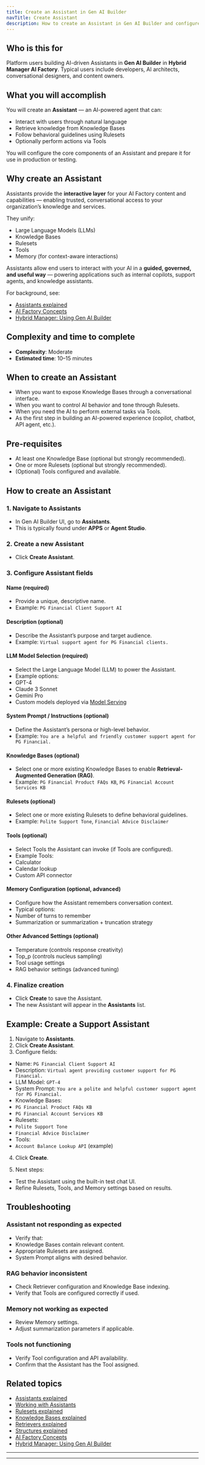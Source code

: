 ```yaml
---
title: Create an Assistant in Gen AI Builder
navTitle: Create Assistant
description: How to create an Assistant in Gen AI Builder and configure it to deliver AI-powered conversational experiences.
---
```


## Who is this for

Platform users building AI-driven Assistants in **Gen AI Builder** in **Hybrid Manager AI Factory**.
Typical users include developers, AI architects, conversational designers, and content owners.

## What you will accomplish

You will create an **Assistant** — an AI-powered agent that can:

-   Interact with users through natural language
-   Retrieve knowledge from Knowledge Bases
-   Follow behavioral guidelines using Rulesets
-   Optionally perform actions via Tools

You will configure the core components of an Assistant and prepare it for use in production or testing.

## Why create an Assistant

Assistants provide the **interactive layer** for your AI Factory content and capabilities — enabling trusted, conversational access to your organization’s knowledge and services.

They unify:

-   Large Language Models (LLMs)
-   Knowledge Bases
-   Rulesets
-   Tools
-   Memory (for context-aware interactions)

Assistants allow end users to interact with your AI in a **guided, governed, and useful way** — powering applications such as internal copilots, support agents, and knowledge assistants.

For background, see:

- [Assistants explained](edb-postgres-ai/ai-factory/learn/explained/assistants-explained)
- [AI Factory Concepts](edb-postgres-ai/ai-factory/learn/explained/ai-factory-concepts)
- [Hybrid Manager: Using Gen AI Builder](edb-postgres-ai/hybrid-manager/ai-factory/gen-ai/builder)

## Complexity and time to complete

-   **Complexity**: Moderate
-   **Estimated time**: 10–15 minutes

## When to create an Assistant

-   When you want to expose Knowledge Bases through a conversational interface.
-   When you want to control AI behavior and tone through Rulesets.
-   When you need the AI to perform external tasks via Tools.
-   As the first step in building an AI-powered experience (copilot, chatbot, API agent, etc.).

## Pre-requisites

-   At least one Knowledge Base (optional but strongly recommended).
-   One or more Rulesets (optional but strongly recommended).
-   (Optional) Tools configured and available.

## How to create an Assistant

### 1. Navigate to Assistants

-   In Gen AI Builder UI, go to **Assistants**.
-   This is typically found under **APPS** or **Agent Studio**.

### 2. Create a new Assistant

-   Click **Create Assistant**.

### 3. Configure Assistant fields

#### Name (required)

-   Provide a unique, descriptive name.
-   Example: `PG Financial Client Support AI`

#### Description (optional)

-   Describe the Assistant’s purpose and target audience.
-   Example: `Virtual support agent for PG Financial clients.`

#### LLM Model Selection (required)

-   Select the Large Language Model (LLM) to power the Assistant.
-   Example options:
-   GPT-4
-   Claude 3 Sonnet
-   Gemini Pro
-   Custom models deployed via [Model Serving](../../../../ai-factory/model/serving)

#### System Prompt / Instructions (optional)

-   Define the Assistant’s persona or high-level behavior.
-   Example: `You are a helpful and friendly customer support agent for PG Financial.`

#### Knowledge Bases (optional)

-   Select one or more existing Knowledge Bases to enable **Retrieval-Augmented Generation (RAG)**.
-   Example: `PG Financial Product FAQs KB`, `PG Financial Account Services KB`

#### Rulesets (optional)

-   Select one or more existing Rulesets to define behavioral guidelines.
-   Example: `Polite Support Tone`, `Financial Advice Disclaimer`

#### Tools (optional)

-   Select Tools the Assistant can invoke (if Tools are configured).
-   Example Tools:
-   Calculator
-   Calendar lookup
-   Custom API connector

#### Memory Configuration (optional, advanced)

-   Configure how the Assistant remembers conversation context.
-   Typical options:
-   Number of turns to remember
-   Summarization or summarization + truncation strategy

#### Other Advanced Settings (optional)

-   Temperature (controls response creativity)
-   Top_p (controls nucleus sampling)
-   Tool usage settings
-   RAG behavior settings (advanced tuning)

### 4. Finalize creation

-   Click **Create** to save the Assistant.
-   The new Assistant will appear in the **Assistants** list.

## Example: Create a Support Assistant

1.  Navigate to **Assistants**.
2.  Click **Create Assistant**.
3.  Configure fields:

-   Name: `PG Financial Client Support AI`
-   Description: `Virtual agent providing customer support for PG Financial.`
-   LLM Model: `GPT-4`
-   System Prompt: `You are a polite and helpful customer support agent for PG Financial.`
-   Knowledge Bases:
-   `PG Financial Product FAQs KB`
-   `PG Financial Account Services KB`
-   Rulesets:
-   `Polite Support Tone`
-   `Financial Advice Disclaimer`
-   Tools:
-   `Account Balance Lookup API` (example)

4.  Click **Create**.

5.  Next steps:

-   Test the Assistant using the built-in test chat UI.
-   Refine Rulesets, Tools, and Memory settings based on results.

## Troubleshooting

### Assistant not responding as expected

-   Verify that:
-   Knowledge Bases contain relevant content.
-   Appropriate Rulesets are assigned.
-   System Prompt aligns with desired behavior.

### RAG behavior inconsistent

-   Check Retriever configuration and Knowledge Base indexing.
-   Verify that Tools are configured correctly if used.

### Memory not working as expected

-   Review Memory settings.
-   Adjust summarization parameters if applicable.

### Tools not functioning

-   Verify Tool configuration and API availability.
-   Confirm that the Assistant has the Tool assigned.

## Related topics

- [Assistants explained](edb-postgres-ai/ai-factory/learn/explained/assistants-explained)
- [Working with Assistants](../../../builder/agent-studio/assistants)
- [Rulesets explained](edb-postgres-ai/ai-factory/learn/explained/rulesets-explained)
- [Knowledge Bases explained](edb-postgres-ai/ai-factory/learn/explained/knowledge-bases)
- [Retrievers explained](edb-postgres-ai/ai-factory/learn/explained/retrievers-explained)
- [Structures explained](edb-postgres-ai/ai-factory/learn/explained/structures)
- [AI Factory Concepts](edb-postgres-ai/ai-factory/learn/explained/ai-factory-concepts)
- [Hybrid Manager: Using Gen AI Builder](edb-postgres-ai/hybrid-manager/ai-factory/gen-ai/builder)

---

* * *
